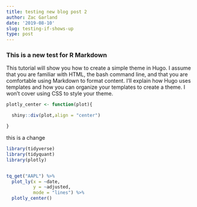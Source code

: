 ```yaml
---
title: testing new blog post 2
author: Zac Garland
date: '2019-08-10'
slug: testing-if-shows-up
type: post
---
```


### This is a new test for R Markdown

This tutorial will show you how to create a simple theme in Hugo. I assume that you are familiar with HTML, the bash command line, and that you are comfortable using Markdown to format content. I'll explain how Hugo uses templates and how you can organize your templates to create a theme. I won't cover using CSS to style your theme.
```r
plotly_center <- function(plot){

  shiny::div(plot,align = "center")

}
```
this is a change

```r
library(tidyverse)
library(tidyquant)
library(plotly)


tq_get("AAPL") %>% 
  plot_ly(x = ~date,
          y = ~adjusted,
          mode = "lines") %>% 
  plotly_center()

```